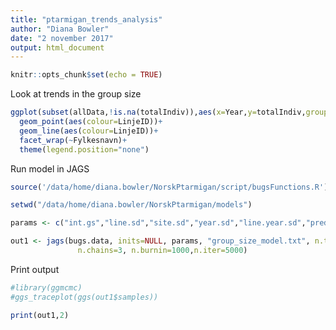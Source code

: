 ```yaml
---
title: "ptarmigan_trends_analysis"
author: "Diana Bowler"
date: "2 november 2017"
output: html_document
---
```


```r

knitr::opts_chunk$set(echo = TRUE)

```

Look at trends in the group size

```r

ggplot(subset(allData,!is.na(totalIndiv)),aes(x=Year,y=totalIndiv,group=LinjeID))+
  geom_point(aes(colour=LinjeID))+
  geom_line(aes(colour=LinjeID))+
  facet_wrap(~Fylkesnavn)+
  theme(legend.position="none")

```

Run model in JAGS 

```r

source('/data/home/diana.bowler/NorskPtarmigan/script/bugsFunctions.R')

setwd("/data/home/diana.bowler/NorskPtarmigan/models")

params <- c("int.gs","line.sd","site.sd","year.sd","line.year.sd","predGroupSize")

out1 <- jags(bugs.data, inits=NULL, params, "group_size_model.txt", n.thin=nt,
               n.chains=3, n.burnin=1000,n.iter=5000)
```

Print output

```r

#library(ggmcmc)
#ggs_traceplot(ggs(out1$samples)) 

print(out1,2)

```



